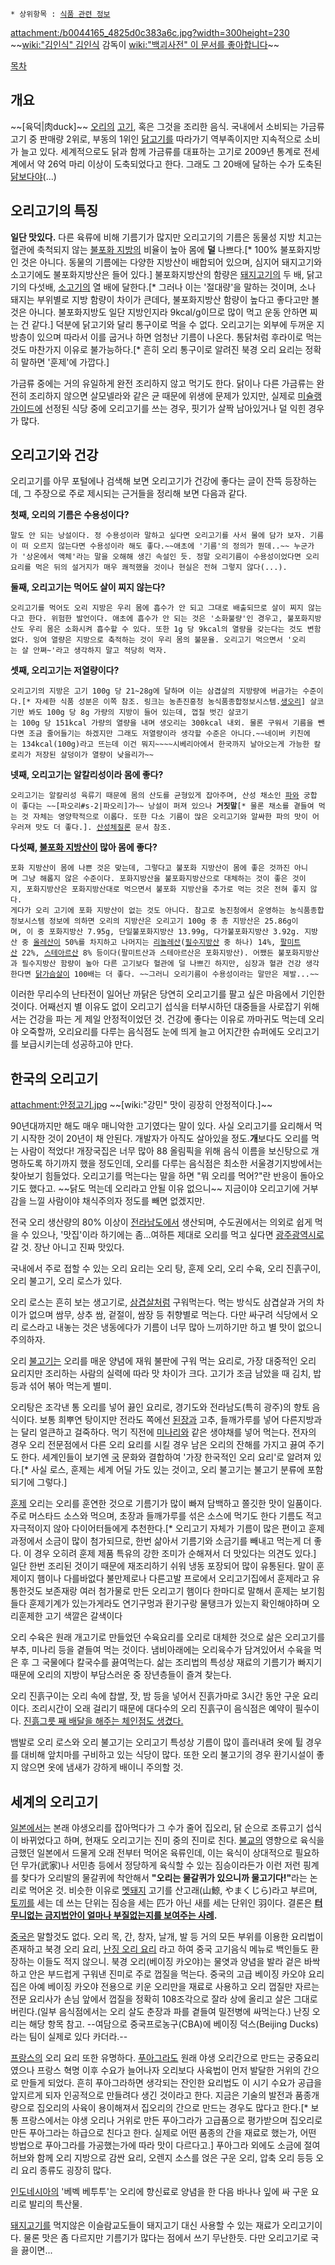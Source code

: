  * 상위항목 : [[식품 관련 정보]]

attachment:/b0044165_4825d0c383a6c.jpg?width=300height=230
~~[[wiki:"김인식" 김인식]] 감독이 [[wiki:"백괴사전" 이 문서를 좋아합니다]]~~

[[목차]]

== 개요 ==
~~[육덕|肉duck]~~
[[오리]]의 [[고기]], 혹은 그것을 조리한 음식. 국내에서 소비되는 가금류 고기 중 판매량 2위로, 부동의 1위인 [[닭고기]]를 따라가기 역부족이지만 지속적으로 소비가 늘고 있다. 세계적으로도 닭과 함께 가금류를 대표하는 고기로 2009년 통계로 전세계에서 약 26억 마리 이상이 도축되었다고 한다. 그래도 그 20배에 달하는 수가 도축된 [[닭]]보다야(...)

== 오리고기의 특징 ==
'''일단 맛있다.''' 다른 육류에 비해 기름기가 많지만 오리고기의 기름은 동물성 지방 치고는 혈관에 축척되지 않는 [[불포화 지방]]의 비율이 높아 몸에 '''덜''' 나쁘다.[* 100% 불포화지방인 것은 아니다. 동물의 기름에는 다양한 지방산이 배합되어 있으며, 심지어 돼지고기와 소고기에도 불포화지방산은 들어 있다.] 불포화지방산의 함량은 [[돼지고기]]의 두 배, 닭고기의 다섯배, [[소고기]]의 열 배에 달한다.[* 그러나 이는 '절대량'을 말하는 것이며, 소나 돼지는 부위별로 지방 함량이 차이가 큰데다, 불포화지방산 함량이 높다고 좋다고만 볼것은 아니다. 불포화지방도 일단 지방인지라 9kcal/g이므로 많이 먹고 운동 안하면 찌는 건 같다.] 덕분에 닭고기와 달리 통구이로 먹을 수 없다. 오리고기는 외부에 두꺼운 지방층이 있으며 따라서 이를 굽거나 하면 엄청난 기름이 나온다. 통닭처럼 후라이로 먹는 것도 마찬가지 이유로 불가능하다.[* 흔히 오리 통구이로 알려진 북경 오리 요리는 정확히 말하면 '훈제'에 가깝다.]

가금류 중에는 거의 유일하게 완전 조리하지 않고 먹기도 한다. 닭이나 다른 가금류는 완전히 조리하지 않으면 살모넬라와 같은 균 때문에 위생에 문제가 있지만, 실제로 [[미슐랭 가이드]]에 선정된 식당 중에 오리고기를 쓰는 경우, 핏기가 살짝 남아있거나 덜 익힌 경우가 많다.

== 오리고기와 건강 ==
오리고기를 아무 포털에나 검색해 보면 오리고기가 건강에 좋다는 글이 잔뜩 등장하는데, 그 주장으로 주로 제시되는 근거들을 정리해 보면 다음과 같다.

'''첫째, 오리의 기름은 수용성이다?'''
 말도 안 되는 낭설이다. 정 수용성이라 말하고 싶다면 오리고기를 사서 물에 담가 보자. 기름이 떠 오르지 않는다면 수용성이라 해도 좋다.~~애초에 '기름'의 정의가 뭔데..~~ 누군가가 '상온에서 액체'라는 말을 오해해 생긴 속설인 듯. 정말 오리기름이 수용성이었다면 오리요리를 먹은 뒤의 설거지가 매우 쾌적했을 것이나 현실은 전혀 그렇지 않다(...).

'''둘째, 오리고기는 먹어도 살이 찌지 않는다?'''
 오리고기를 먹어도 오리 지방은 우리 몸에 흡수가 안 되고 그대로 배출되므로 살이 찌지 않는다고 한다. 위험한 발언이다. 애초에 흡수가 안 되는 것은 '소화불량'인 경우고, 불포화지방산도 우리 몸은 소화시켜 흡수할 수 있다. 또한 1g 당 9kcal의 열량을 갖는다는 것도 변함없다. 잉여 열량은 지방으로 축적하는 것이 우리 몸의 불문율. 오리고기 먹으면서 '오리는 살 안쪄~'라고 생각하지 말고 적당히 먹자.

'''셋째, 오리고기는 저열량이다?'''
 오리고기의 지방은 고기 100g 당 21~28g에 달하며 이는 삼겹살의 지방량에 버금가는 수준이다.[* 자세한 식품 성분은 이쪽 참조. 링크는 농촌진흥청 농식품종합정보시스템.[http://koreanfood.rda.go.kr/fct/FctFoodSrch_Detail.aspx?nm=오리고기,집오리&code=09548020101&nut= 생오리]] 살코기만 봐도 100g 당 8g 가량의 지방이 들어 있는데, 껍질 벗긴 살코기는 100g 당 151kcal 가량의 열량을 내며 생오리는 300kcal 내외. 물론 구워서 기름을 뺀다면 조금 줄어들기는 하겠지만 그래도 저열량이라 생각할 수준은 아니다.~~네이버 키친에는 134kcal(100g)라고 뜨는데 이건 뭐지~~~~시베리아에서 한국까지 날아오는게 가능한 칼로리가 저장된 살덩이가 열량이 낮을리가~~

'''넷째, 오리고기는 알칼리성이라 몸에 좋다?'''
 오리고기는 알칼리성 육류기 때문에 몸의 산도를 균형있게 잡아주며, 산성 채소인 [[파]]와 궁합이 좋다는 ~~[파오리#s-2|파오리]가~~ 낭설이 퍼져 있으나 '''거짓말'''[* 물론 채소를 곁들여 먹는 것 자체는 영양학적으로 이롭다. 또한 다소 기름이 많은 오리고기와 알싸한 파의 맛이 어우러져 맛도 더 좋다.]. [[산성체질론]] 문서 참조.

'''다섯째, [[불포화 지방산]]이 많아 몸에 좋다?'''
 포화 지방산이 몸에 나쁜 것은 맞는데, 그렇다고 불포화 지방산이 몸에 좋은 것까진 아니며 그냥 해롭지 않은 수준이다. 포화지방산을 불포화지방산으로 대체하는 것이 좋은 것이지, 포화지방산은 포화지방산대로 먹으면서 불포화 지방산을 추가로 먹는 것은 전혀 좋지 않다.
 게다가 오리 고기에 포화 지방산이 없는 것도 아니다. 참고로 농진청에서 운영하는 농식품종합정보시스템 정보에 의하면 오리의 지방산은 오리고기 100g 중 총 지방산은 25.86g이며, 이 중 포화지방산 7.95g, 단일불포화지방산 13.99g, 다가불포화지방산 3.92g. 지방산 중 [[올레산]]이 50%를 차지하고 나머지는 [[리놀레산]]([[필수지방산]] 중 하나) 14%, [[팔미트산]] 22%, [[스테아르산]] 8% 등이다(팔미트산과 스테아르산은 포화지방산). 어쨌든 불포화지방산과 필수지방산 함량이 높아 다른 고기보다 혈관에 덜 나쁘긴 하지만, 심장과 혈관 건강 생각한다면 [[닭가슴살]]이 100배는 더 좋다. ~~그러니 오리기름이 수용성이라는 말만은 제발...~~

이러한 무리수의 난타전이 일어난 까닭은 당연히 오리고기를 팔고 싶은 마음에서 기인한 것이다. 어째선지 별 이유도 없이 오리고기 섭식을 터부시하던 대중들을 사로잡기 위해서는 건강을 파는 게 제일 안정적이었던 것. 건강에 좋다는 이유로 까마귀도 먹는데 오리야 오죽할까, 오리요리를 다루는 음식점도 눈에 띄게 늘고 어지간한 슈퍼에도 오리고기를 보급시키는데 성공하고야 만다.

== 한국의 오리고기 ==
attachment:안정고기.jpg
~~[wiki:"강민" 맛이 굉장히 안정적이다.]~~

90년대까지만 해도 매우 매니악한 고기였다는 말이 있다. 사실 오리고기를 요리해서 먹기 시작한 것이 20년이 채 안된다. 개발자가 아직도 살아있을 정도.'''개'''보다도 오리를 먹는 사람이 적었다! 개장국집은 너무 많아 88 올림픽을 위해 음식 이름을 보신탕으로 개명하도록 하기까지 했을 정도인데, 오리를 다루는 음식점은 최소한 서울경기지방에서는 찾아보기 힘들었다. 오리고기를 먹는다는 말을 하면 "뭐 오리를 먹어?"란 반응이 돌아오기도 했다고. ~~닭도 먹는데 오리라고 안될 이유 없으니~~ 지금이야 오리고기에 거부감을 느낄 사람이야 채식주의자 정도를 빼면 없겠지만.

전국 오리 생산량의 80% 이상이 [[전라남도]]에서 생산되며, 수도권에서는 의외로 쉽게 먹을 수 있으나, '맛집'이라 하기에는 좀...여하튼 제대로 오리를 먹고 싶다면 [[광주광역시]]로 갈 것. 장난 아니고 진짜 맛있다.

국내에서 주로 접할 수 있는 오리 요리는 오리 탕, 훈제 오리, 오리 수육, 오리 진흙구이, 오리 불고기, 오리 로스가 있다. 

오리 로스는 흔히 보는 생고기로, [[삼겹살]]처럼 구워먹는다. 먹는 방식도 삼겹살과 거의 차이가 없으며 쌈무, 상추 쌈, 겉절이, 쌈장 등 취향별로 먹는다. 다만 싸구려 식당에서 오리 로스라고 내놓는 것은 냉동에다가 기름이 너무 많아 느끼하기만 하고 별 맛이 없으니 주의하자.

오리 [[불고기]]는 오리를 매운 양념에 재워 불판에 구워 먹는 요리로, 가장 대중적인 오리 요리지만 조리하는 사람의 실력에 따라 맛 차이가 크다. 고기가 조금 남았을 때 김치, 밥 등과 섞어 볶아 먹는게 별미.

오리탕은 조각낸 통 오리를 넣어 끓인 요리로, 경기도와 전라남도(특히 광주)의 향토 음식이다. 보통 희뿌연 탕이지만 전라도 쪽에선 [[된장]]과 고추, 들깨가루를 넣어 다른지방과는 달리 얼큰하고 걸죽하다. 먹기 직전에 [[미나리]]와 같은 생야채를 넣어 먹는다. 전자의 경우 오리 전문점에서 다른 오리 요리를 시킬 경우 남은 오리의 잔해를 가지고 끓여 주기도 한다. 세계인들이 보기엔 [[국]] 문화와 결합하여 '가장 한국적인 오리 요리'로 알려져 있다.[* 사실 로스, 훈제는 세계 어딜 가도 있는 것이고, 오리 불고기는 불고기 분류에 포함되기에 그렇다.]

[[훈제]] 오리는 오리를 훈연한 것으로 기름기가 많이 빠져 담백하고 쫄깃한 맛이 일품이다. 주로 머스타드 소스와 먹으며, 초장과 들깨가루를 섞은 소스에 먹기도 한다 기름도 적고 자극적이지 않아 다이어터들에게 추천한다.[* 오리고기 자체가 기름이 많은 편이고 훈제 과정에서 소금이 많이 첨가되므로, 한번 삶아서 기름기와 소금기를 빼내고 먹는게 더 좋다. 이 경우 오히려 훈제 제품 특유의 강한 조미가 순해져서 더 맛있다는 의견도 있다.] 일단 한번 조리된 것이기 때문에 재조리하기 쉬워 냉동 포장되어 많이 유통된다. 말이 훈제이지 햄이나 다를바없다 불만제로나 다른고발 프로에서  오리고기집에서 훈제라고 유통한것도 보존재랑 여러 첨가물로 만든 오리고기 햄이다 한마디로 말해서 훈제는 보기힘들다 훈제기계가 있는가게라도 연기구멍과 환기구랑 물탱크가 있는지 확인해야하며 오리훈제한 고기 색깔은 갈색이다

오리 수육은 원래 개고기로 만들었던 수육요리를 오리로 대체한 것으로 삶은 오리고기를 부추, 미나리 등을 곁들여 먹는 것이다. 냄비아래에는 오리육수가 담겨있어서 수육을 먹은 후 그 국물에다 칼국수를 끓여먹는다. 삶는 조리법의 특성상 재료의 기름기가 빠지기 때문에 오리의 지방이 부담스러운 중 장년층들이 즐겨 찾는다.

오리 진흙구이는 오리 속에 찹쌀, 잣, 밤 등을 넣어서 진흙가마로 3시간 동안 구운 요리이다. 조리시간이 오래 걸리기 때문에 대다수의 오리 진흙구이 음식점은 예약이 필수이다. [http://bbs2.ruliweb.daum.net/gaia/do/ruliweb/default/hobby/319/read?articleId=19676140&bbsId=G005&itemId=117&pageIndex=2&t__nil_ruliweb=best&nil_id=14 진흙그릇 째 배달을 해주는 체인점도 생겼다.]

뱀발로 오리 로스와 오리 불고기는 오리고기 특성상 기름이 많이 흘러내려 옷에 튈 경우를 대비해 앞치마를 구비하고 있는 식당이 많다. 또한 오리 불고기의 경우 환기시설이 좋지 않으면 옷에 냄새가 강하게 배이니 주의할 것.

== 세계의 오리고기 ==
[[일본]]에서는 본래 야생오리를 잡아먹다가 그 수가 줄어 집오리, 닭 순으로 조류고기 섭식이 바뀌었다고 하며, 현재도 오리고기는 진미 중의 진미로 친다. [[불교]]의 영향으로 육식을 금했던 일본에서 드물게 오래 전부터 먹어온 육류인데, 이는 육식이 상대적으로 필요하던 무가(武家)나 서민층 등에서 정당하게 육식할 수 있는 짐승이라든가 이런 저런 핑계를 찾다가 오리발의 물갈퀴에 착안해서 '''"오리는 물갈퀴가 있으니까 물고기다!"'''라는 논리로 먹어온 것. 비슷한 이유로 [[멧돼지]] 고기를 산고래(山鯨, やまくじら)라고 부르며, [[토끼]]를 세는 데 쓰는 단위는 짐승을 세는 匹가 아닌 새를 세는 단위인 羽이다. 결론은 '''[[금주법|터무니없는 금지법안이 얼마나 부질없는지를 보여주는 사례]].'''

[[중국]]은 말할것도 없다. 오리 목, 간, 창자, 날개, 발 등 거의 모든 부위를 이용한 요리법이 존재하고 북경 오리 요리, [[난징 오리 요리]] 라고 하여 중국 고기음식 메뉴로 백인들도 환장하는 이들도 적지 않으니. 북경 오리(베이징 카오야)는 물엿과 양념을 발라 겉은 바싹하고 안은 부드럽게 구워낸 진미로 주로 껍질을 먹는다. 중국의 고급 베이징 카오야 요리집은 아예 베이징 카오야 전용으로 키운 오리만을 재료로 사용하고 오리 껍질만 자르는 전문 요리사가 손님 앞에서 껍질을 정확히 108조각으로 잘라 상에 올리고 살은 그대로 버린다.(일부 음식점에서는 오리 살도 춘장과 파를 곁들여 밀전병에 싸먹는다.) 난징 오리는 해당 항목 참고. --여담으로 중국프로농구(CBA)에 베이징 덕스(Beijing Ducks)라는 팀이 실제로 있다 카더라.-- 

[[프랑스]]의 오리 요리 또한 유명하다. [[푸아그라]]도 원래 야생 오리간으로 만드는 궁중요리였으나 프랑스 혁명 이후 수요가 늘어나자 오리보다 사육법이 먼저 발달한 거위의 간으로 만들게 되었다. 흔히 푸아그라하면 생각되는 잔인한 요리법도 이 시기 수요가 공급을 앞지르게 되자 인공적으로 만들려다 생긴 것이라고 한다. 지금은 기술의 발전과 품종개량으로 집오리의 사육이 용이해져서 집오리의 간으로 만드는 경우도 많다고 한다.[* 보통 프랑스에서는 야생 오리나 거위로 만든 푸아그라가 고급품으로 평가받으며 집오리로 만든 푸아그라는 하급으로 친다고 한다. 실제로 어떤 품종의 간을 재료로 했는가, 어떤 방법으로 푸아그라를 가공했는가에 따라 맛이 다르다고.] 푸아그라 외에도 소금에 절여 허브와 함께 오리 지방으로 감싼 요리, 오렌지 소스를 얹은 구운 오리, 압축 오리 등등 오리 요리 종류도 굉장히 많다.

[[인도네시아]]의 '베벡 베투투'는 오리에 향신료로 양념을 한 다음 바나나 잎에 싸 구운 요리로 발리의 특산물.

[[돼지고기]]를 먹지않은 이슬람교도들이 돼지고기 대신 사용할 수 있는 재료가 오리고기이다. 물론 맛은 좀 다르지만 기름기가 많다는 점에서 쓰기 무난한듯. 다만 오리고기로 국을 끓이면...
